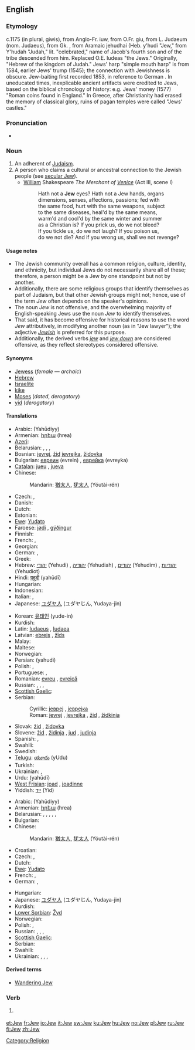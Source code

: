 {{also|jew}}
==English==
{{wikipedia|Jew}}

===Etymology===
c.1175 (in plural, giwis), from Anglo-Fr. iuw, from O.Fr. giu, from L. Judaeum (nom. Judaeus), from Gk. {{term|Ἰουδαία|sc=polytonic|tr=Ioudaia}}, from Aramaic jehudhai {{rfscript|Syriac}} (Heb.{{rfscript|Hebrew}} y'hudi "Jew," from Y'hudah "Judah," lit. "celebrated," name of Jacob's fourth son and of the tribe descended from him. Replaced O.E. Iudeas "the Jews." Originally, "Hebrew of the kingdom of Judah." Jews' harp "simple mouth harp" is from 1584, earlier Jews' trump (1545); the connection with Jewishness is obscure. Jew-baiting first recorded 1853, in reference to German {{term|Judenhetze|lang=de}}. In uneducated times, inexplicable ancient artifacts were credited to Jews, based on the biblical chronology of history: e.g. Jews' money (1577) "Roman coins found in England." In Greece, after Christianity had erased the memory of classical glory, ruins of pagan temples were called "Jews' castles."

===Pronunciation===
* {{rhymes|uː}}

===Noun===
{{en-noun}}

# An adherent of [[Judaism]].
# A person who claims a cultural or ancestral connection to the Jewish people (see [[secular Jew]]).
#* [[William]] Shakespeare ''The Merchant of [[Venice]]'' (Act III, scene I)
#*: Hath not a '''Jew''' eyes? Hath not a Jew hands, organs
#*: dimensions, senses, affections, passions; fed with
#*: the same food, hurt with the same weapons, subject
#*: to the same diseases, heal'd by the same means,
#*: warm'd and cool'd by the same winter and summer
#*: as a Christian is? If you prick us, do we not bleed?
#*: If you tickle us, do we not laugh? If you poison us,
#*: do we not die? And if you wrong us, shall we not revenge?

====Usage notes====
* The Jewish community overall has a common religion, culture, identity, and ethnicity, but individual Jews do not necessarily share all of these; therefore, a person might be a Jew by one standpoint but not by another.
* Additionally, there are some religious groups that identify themselves as part of Judaism, but that other Jewish groups might not; hence, use of the term ''Jew'' often depends on the speaker's opinions.
* The noun ''Jew'' is not offensive, and the overwhelming majority of English-speaking Jews use the noun ''Jew'' to identify themselves.
* That said, it has become offensive for historical reasons to use the word ''Jew'' attributively, in modifying another noun (as in "Jew lawyer"); the adjective ''[[Jewish]]'' is preferred for this purpose.
* Additionally, the derived verbs ''[[jew]]'' and ''[[jew down]]'' are considered offensive, as they reflect stereotypes considered offensive.

====Synonyms====
* [[Jewess]] (''female'' — ''archaic'')
* [[Hebrew]] {{dated}}
* [[Israelite]] {{dated}}
* [[kike]] {{derogatory}}
* [[Moses]] (''dated'', ''derogatory'')
* [[yid]] (''derogatory'')

====Translations====
{{trans-top|person of the Jewish faith}}
* Arabic: {{Arab|[[يهودي]]}} (Yahūdiyy) {{m}}
* Armenian: [[հրեա]] (hrea)
* [[Azeri]]: {{t|az|yəhudi|xs=Azeri}}
* Belarusian: {{t|be|яўрэй|m|tr=jawréj|xs=Belarusian}},  {{t|be|яўрэйка|f|tr=jawréjka|xs=Belarusian}}, {{qualifier|now obsolete}} {{t|be|габрэй|m|tr=habréj|xs=Belarusian}},  {{t|be|габрэйка|f|tr=habréjka|xs=Belarusian}}
* Bosnian: [[jevrej#Bosnian|jevrej]], [[žid#Bosnian|žid]] {{m}} [[jevrejka#Bosnian|jevrejka]], [[židovka#Bosnian|židovka]] {{f}}
* Bulgarian: [[евреин]] (evrein) {{m}}, [[еврейка]] (evreyka) {{f}}
* [[Catalan]]: [[jueu]] {{m}}, [[jueva]] {{f}}
* Chinese:
*: Mandarin: [[猶太人]], [[犹太人]] (Yóutài-rén)
* Czech: {{t-|cs|Žid|m}}, {{t-|cs|Židovka|f}}
* Danish: {{t-|da|jøde|c}}
* Dutch: {{t+|nl|jood|m|f}}
* Estonian: {{t-|et|juut}}
* [[Ewe]]: [[Yudatɔ]]
* Faroese: [[jødi]] {{m}}, [[gýðingur]] {{m}}
* Finnish: {{t+|fi|juutalainen}}
* French: {{t+|fr|juif|m}}, {{t+|fr|juive|f}}
* Georgian: {{t-|ka|ებრაელი|tr=ebrauli|sc=Geor|xs=Georgian}}
* German: {{t+|de|Jude|m}}, {{t+|de|Jüdin|f}}
* Greek: {{t+|el|Εβραίος|m|tr=evréos}}
* Hebrew: [[יהודי]] (Yehudi) {{m}}, [[יהודיה]] (Yehudiah) {{f}}, [[יהודים]] (Yehudim) {{m|p}}, [[יהודיות]] (Yehudiot) {{f|p}}
* Hindi: [[यहूदी]] (yahūdī)
* Hungarian: {{t+|hu|zsidó}}
* Indonesian: {{t-|id|Yahudi|xs=Indonesian}}
* Italian: {{t+|it|ebreo|m}}, {{t+|it|ebrea|f}}
* Japanese: [[ユダヤ人]] (ユダヤじん, Yudaya-jin)
{{trans-mid}}
* Korean: [[유태인]] (yude-in)
* Kurdish: {{ku-Arab|[[جوله‌که‌]]}}
* Latin: [[Iudaeus]] {{m}}, [[Iudaea]] {{f}}
* Latvian: [[ebrejs]] {{m}}, [[žīds]] {{m}}
* Malay: {{t+|ms|Yahudi|xs=Malay}}
* Maltese: {{t-|mt|ludi|xs=Maltese}}
* Norwegian: {{t+|no|jøde|m}}
* Persian: {{fa-Arab|[[یهودی]]}} (yahudi)
* Polish: {{t+|pl|żyd|m}}, {{t|pl|żydówka|f}}
* Portuguese: {{t+|pt|judeu|m}}, {{t+|pt|judia|f}}
* Romanian: [[evreu]] {{m}}, [[evreică]] {{f}}
* Russian: {{t|ru|иудей|m|tr=iudéj}}, {{t|ru|иудейка|f|tr=iudéjka}}, {{t+|ru|еврей|m|tr=jevréj}}, {{t+|ru|еврейка|f|tr=jevréjka}}
* [[Scottish Gaelic]]: {{t-|gd|Iùdhach|m|xs=Scottish Gaelic}}
* Serbian:
*: Cyrillic: [[јевреј#Serbian|јевреј]] {{m}}, [[јеврејка#Serbian|јеврејка]] {{f}}
*: Roman: [[jevrej#Serbian|jevrej]] {{m}}, [[jevrejka#Serbian|jevrejka]] {{f}}, [[žid]] {{m}}, [[židkinja]] {{f}}
* Slovak: [[žid]] {{m}}, [[židovka]] {{f}}
* Slovene: [[žid]] {{m}}, [[židinja]] {{f}}, [[jud]] {{m}}, [[judinja]] {{f}}
* Spanish: {{t+|es|judío|m}}, {{t-|es|judía|f}}
* Swahili: {{t|sw|wayahudi|xs=Swahili}}
* Swedish: {{t+|sv|jude|c}}
* [[Telugu]]: [[యూదు]] (yUdu)
* Turkish: {{t+|tr|Yahudi}}
* Ukrainian: {{t|uk|іудей|m|tr=iudéj|xs=Ukrainian}}, {{t|uk|іудейка|f|tr=iudéjka|xs=Ukrainian}}
* Urdu: {{ur-Arab|[[یہودی]]}} (yahūdī)
* [[West Frisian]]: [[joad]] {{m}}, [[joadinne]] {{f}}
* Yiddish: [[ייִד]] (Yid) {{m}}
{{trans-bottom}}

{{trans-top|a person with a Jewish cultural or ancestral connection}}
* Arabic: {{Arab|[[يهودي]]}} (Yahūdiyy) {{m}}
* Armenian: [[հրեա]] (hrea)
* Belarusian: {{t|be|яўрэй|m|tr=jawréj|xs=Belarusian}},  {{t|be|яўрэйка|f|tr=jawréjka|xs=Belarusian}},  {{t|be|габрэй|m|tr=habréj|xs=Belarusian}},  {{t|be|габрэйка|f|tr=habréjka|xs=Belarusian}},  {{qualifier|now abusive}} {{t|be|жыд|m|tr=žyd|xs=Belarusian}},  {{t|be|жыдоўка|f|tr=žydówka|xs=Belarusian}}
* Bulgarian: {{t|bg|евреин|m|tr=evrein}}
* Chinese:
*: Mandarin: [[猶太人]], [[犹太人]] (Yóutài-rén)
* Croatian: {{t|hr|Jevrejin|m}}
* Czech: {{t-|cs|Žid|m}}, {{t-|cs|Židovka|f}}
* Dutch: {{t+|nl|Joods|m|f}}
* [[Ewe]]: [[Yudatɔ]]
* French: {{t+|fr|Juif|m}},  {{t|fr|Juive}}
* German: {{t+|de|Jude|m}},  {{t+|de|Jüdin|f}}
{{trans-mid}}
* Hungarian: {{t+|hu|zsidó}}
* Japanese: [[ユダヤ人]] (ユダヤじん, Yudaya-jin)
* Kurdish: {{ku-Arab|[[جوله‌که‌]]}}
* [[Lower Sorbian]]: [[Žyd]] {{m}}
* Norwegian: {{t+|no|jøde|m}}
* Polish: {{t+|pl|Żyd|m}}, {{t|pl|Żydówka|f}}
* Russian: {{t+|ru|еврей|m|tr=jevréj}}, {{t+|ru|еврейка|f|tr=jevréjka}},  {{qualifier|now abusive}} {{t+|ru|жид|m|tr=žid}},  {{t|ru|жидовка|f|tr=židóvka}}
* [[Scottish Gaelic]]: {{t-|gd|Iùdhach|m|xs=Scottish Gaelic}}
* Serbian: {{t|sr|Јеврејин|m|tr=Jevrejin|sc=Cyrl}}
* Swahili: {{t|sw|wayahudi|xs=Swahili}}
* Ukrainian: {{t+|uk|єврей|m|tr=jevréj|xs=Ukrainian}}, {{t|uk|єврейка|f|tr=jevréjka|xs=Ukrainian}}, {{t-|uk|жид|m|tr=žyd|xs=Ukrainian}}, {{t|uk|жидовка|f|tr=žydóvka|xs=Ukrainian}}
{{trans-bottom}}

====Derived terms====
* [[Wandering Jew]]

===Verb===
{{en-verb}}

# {{offensive}} {{alternative spelling of|[[jew]]}}

[[Category:Religion]]

[[et:Jew]]
[[fr:Jew]]
[[io:Jew]]
[[it:Jew]]
[[sw:Jew]]
[[ku:Jew]]
[[hu:Jew]]
[[no:Jew]]
[[pl:Jew]]
[[ru:Jew]]
[[fi:Jew]]
[[zh:Jew]]